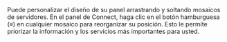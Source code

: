 Puede personalizar el diseño de su panel arrastrando y soltando mosaicos de servidores. En el panel de Connect, haga clic en el botón hamburguesa (≡) en cualquier mosaico para reorganizar su posición. Esto le permite priorizar la información y los servicios más importantes para usted.
